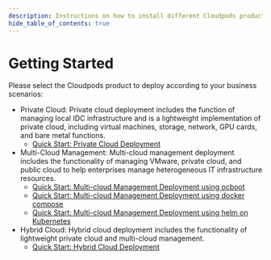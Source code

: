 ```yaml
---
description: Instructions on how to install different Cloudpods products.
hide_table_of_contents: true
---
```


# Getting Started

Please select the Cloudpods product to deploy according to your business scenarios: 


- Private Cloud: Private cloud deployment includes the function of managing local IDC infrastructure and is a lightweight implementation of private cloud, including virtual machines, storage, network, GPU cards, and bare metal functions.
    - [Quick Start: Private Cloud Deployment](./virt/quickstart-virt)
- Multi-Cloud Management: Multi-cloud management deployment includes the functionality of managing VMware, private cloud, and public cloud to help enterprises manage heterogeneous IT infrastructure resources.
    - [Quick Start: Multi-cloud Management Deployment using ocboot](./cmp/quickstart-ocboot)
    - [Quick Start: Multi-cloud Management Deployment using docker compose](./cmp/quickstart-docker-compose)
    - [Quick Start: Multi-cloud Management Deployment using helm on Kubernetes](./cmp/quickstart-k8s-helm)
- Hybrid Cloud: Hybrid cloud deployment includes the functionality of lightweight private cloud and multi-cloud management.
    - [Quick Start: Hybrid Cloud Deployment](./full/quickstart-full)


<DocCardList items={useCurrentSidebarCategory().items} />
